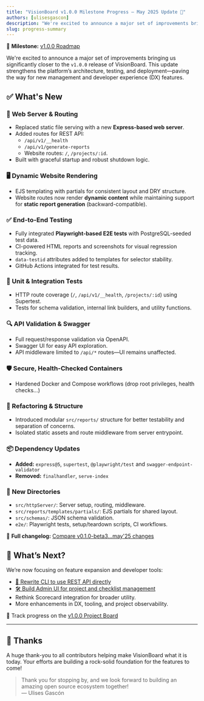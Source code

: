 ```yaml
---
title: "VisionBoard v1.0.0 Milestone Progress – May 2025 Update 🚀"
authors: [ulisesgascon]
description: "We're excited to announce a major set of improvements bringing us significantly closer to the v1.0.0 release of VisionBoard. This update strengthens the platform’s architecture, testing, and deployment—paving the way for new management and developer experience (DX) features."
slug: progress-summary
---
```


📌 **Milestone:** [v1.0.0 Roadmap](https://github.com/orgs/OpenPathfinder/projects/3)

We're excited to announce a major set of improvements bringing us significantly closer to the `v1.0.0` release of VisionBoard. This update strengthens the platform’s architecture, testing, and deployment—paving the way for new management and developer experience (DX) features.

## ✅ What's New

### 🔧 Web Server & Routing
- Replaced static file serving with a new **Express-based web server**.
- Added routes for REST API:
  - `/api/v1/__health`
  - `/api/v1/generate-reports`
  - Website routes: `/`, `/projects/:id`.
- Built with graceful startup and robust shutdown logic.

### 🖥 Dynamic Website Rendering
- EJS templating with partials for consistent layout and DRY structure.
- Website routes now render **dynamic content** while maintaining support for **static report generation** (backward-compatible).

### ✅ End-to-End Testing
- Fully integrated **Playwright-based E2E tests** with PostgreSQL-seeded test data.
- CI-powered HTML reports and screenshots for visual regression tracking.
- `data-testid` attributes added to templates for selector stability.
- GitHub Actions integrated for test results.

### 🧪 Unit & Integration Tests
- HTTP route coverage (`/`, `/api/v1/__health`, `/projects/:id`) using Supertest.
- Tests for schema validation, internal link builders, and utility functions.

### 🔍 API Validation & Swagger
- Full request/response validation via OpenAPI.
- Swagger UI for easy API exploration.
- API middleware limited to `/api/*` routes—UI remains unaffected.

### 🛡 Secure, Health-Checked Containers
- Hardened Docker and Compose workflows (drop root privileges, health checks...)

### 🧹 Refactoring & Structure
- Introduced modular `src/reports/` structure for better testability and separation of concerns.
- Isolated static assets and route middleware from server entrypoint.

### 📦 Dependency Updates
- **Added:** `express@5`, `supertest`, `@playwright/test` and `swagger-endpoint-validator`
- **Removed:** `finalhandler`, `serve-index`

### 📁 New Directories
- `src/httpServer/`: Server setup, routing, middleware.
- `src/reports/templates/partials/`: EJS partials for shared layout.
- `src/schemas/`: JSON schema validation.
- `e2e/`: Playwright tests, setup/teardown scripts, CI workflows.


📄 **Full changelog:** [Compare v0.1.0-beta3...may'25 changes](https://github.com/OpenPathfinder/visionBoard/compare/v0.1.0-beta3...424ae8c1e2237c8e195e4f82fb51f5a0369d5f01)


## 🔭 What’s Next?

We’re now focusing on feature expansion and developer tools:

- [🔧 Rewrite CLI to use REST API directly](https://github.com/OpenPathfinder/visionBoard-cli/issues/1)
- [🛠 Build Admin UI for project and checklist management](https://github.com/OpenPathfinder/visionBoard/issues/220)
- Rethink Scorecard integration for broader utility.
- More enhancements in DX, tooling, and project observability.

📌 Track progress on the [v1.0.0 Project Board](https://github.com/orgs/OpenPathfinder/projects/3)

---

## 🙌 Thanks

A huge thank-you to all contributors helping make VisionBoard what it is today. Your efforts are building a rock-solid foundation for the features to come!

> Thank you for stopping by, and we look forward to building an amazing open source ecosystem together!  
> — Ulises Gascón
